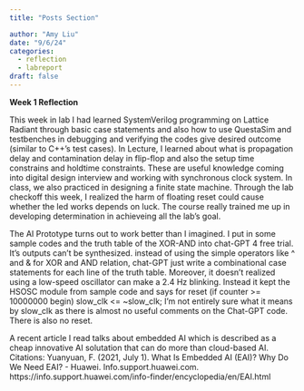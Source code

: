 ```yaml
---
title: "Posts Section"

author: "Amy Liu"
date: "9/6/24"
categories:
  - reflection
  - labreport
draft: false
---
```

**Week 1 Reflection**<br>

This week in lab I had learned SystemVerilog programming on Lattice Radiant through basic case statements 
and also how to use QuestaSim and testbenches in debugging and verifying the codes give desired outcome (similar to C++'s test cases).
In Lecture, I learned about what is propagation delay and contamination delay in flip-flop and also the setup time constrains and holdtime constraints.
These are useful knowledge coming into digital design interview and working with synchronous clock system. In class, we also practiced in designing a finite state machine.
Through the lab checkoff this week, I realized the harm of floating reset could cause whether the led works depends on luck.
The course really trained me up in developing determination in achieveing all the lab's goal. 

The AI Prototype turns out to work better than I imagined. I put in some sample codes and the truth table of the XOR-AND into chat-GPT 4 free trial. It's outputs can't be synthesized.
instead of using the simple operators like ^ and & for XOR and AND relation, chat-GPT just write a combinational case statements for each line of the truth table.
Moreover, it doesn't realized using a low-speed oscillator can make a 2.4 Hz blinking. Instead it kept the HSOSC module from sample code and says for reset (if counter >= 10000000 begin) slow_clk <= ~slow_clk;
I'm not entirely sure what it means by slow_clk as there is almost no useful comments on the Chat-GPT code. There is also no reset. 

A recent article I read talks about embedded AI which is described as a cheap innovative AI solutation that can do more than cloud-based AI. 
Citations: Yuanyuan, F. (2021, July 1). What Is Embedded AI (EAI)? Why Do We Need EAI? - Huawei. Info.support.huawei.com. https://info.support.huawei.com/info-finder/encyclopedia/en/EAI.html

‌